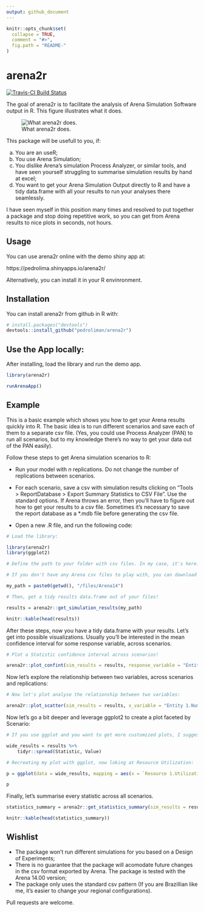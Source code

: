 ```yaml
---
output: github_document
---
```


<!-- README.md is generated from README.Rmd. Please edit that file -->

```r
knitr::opts_chunk$set(
  collapse = TRUE,
  comment = "#>",
  fig.path = "README-"
)
```

# arena2r

[![Travis-CI Build Status](http://travis-ci.org/pedroliman/arena2r.svg?branch=master)](https://travis-ci.org/pedroliman/arena2r)

The goal of arena2r is to facilitate the analysis of Arena Simulation Software output in R. This figure illustrates what it does.

![What arena2r does.](arena-2-r-plots.png)

This package will be usefull to you, if:

a) You are an useR;
b) You use Arena Simulation;
c) You dislike Arena's simulation Process Analyzer, or similar tools, and have seen yourself struggling to summarise simulation results by hand at excel;
d) You want to get your Arena Simulation Output directly to R and have a tidy data.frame with all your results to run your analyses there seamlessly.

I have seen myself in this position many times and resolved to put together a package and stop doing repetitive work, so you can get from Arena results to nice plots in seconds, not hours.


## Usage

You can use arena2r online with the demo shiny app at:

https://pedrolima.shinyapps.io/arena2r/

Alternatively, you can install it in your R envinronment.

## Installation

You can install arena2r from github in R with:

```r
# install.packages("devtools")
devtools::install_github("pedroliman/arena2r")
```

## Use the App locally:

After installing, load the library and run the demo app.

```r
library(arena2r)

runArenaApp()

```

## Example

This is a basic example which shows you how to get your Arena results quickly into R. The basic idea is to run different scenarios and save each of them to a separate csv file. (Yes, you could use Process Analyzer (PAN) to run all scenarios, but to my knowledge there's no way to get your data out of the PAN easily).

Follow these steps to get Arena simulation scenarios to R:

* Run your model with $n$ replications. Do not change the number of replications between scenarios.
* For each scenario, save a csv with simulation results clicking on "Tools > ReportDatabase > Export Summary Statistics to CSV File". Use the standard options. If Arena throws an error, then you'll have to figure out how to get your results to a csv file. Sometimes it's necessary to save the report database as a \*.mdb file before generating the csv file.

* Open a new .R file, and run the following code:

```r
# Load the library:

library(arena2r)
library(ggplot2)

# Define the path to your folder with csv files. In my case, it's here:

# If you don't have any Arena csv files to play with, you can download my files in this repository.

my_path = paste0(getwd(), "/files/Arena14")

# Then, get a tidy results data.frame out of your files!

results = arena2r::get_simulation_results(my_path)

knitr::kable(head(results))


```

After these steps, now you have a tidy data.frame with your results. Let's get into possible visualizations. Usually you'll be interested in the mean confidence interval for some response variable, across scenarios.

```r

# Plot a Statistic confidence interval across scenarios!

arena2r::plot_confint(sim_results = results, response_variable = "Entity 1.NumberOut")

```

Now let's explore the relationship between two variables, across scenarios and replications:

```r

# Now let's plot analyse the relationship between two variables:

arena2r::plot_scatter(sim_results = results, x_variable = "Entity 1.NumberIn", y_variable = "Entity 1.NumberOut")

```

Now let's go a bit deeper and leverage ggplot2 to create a plot faceted by Scenario:

```r

# If you use ggplot and you want to get more customized plots, I suggest you to spread your data.frame:

wide_results = results %>%
    tidyr::spread(Statistic, Value)

# Recreating my plot with ggplot, now loking at Resource Utilization:

p = ggplot(data = wide_results, mapping = aes(x = `Resource 1.Utilization`, y = `Entity 1.NumberOut`, color = Scenario)) + geom_point() + facet_wrap(~Scenario)

p

```

Finally, let's summarise every statistic across all scenarios.

```r

statistics_summary = arena2r::get_statistics_summary(sim_results = results, confidence = 0.95)

knitr::kable(head(statistics_summary))


```



## Wishlist

<!-- The following functions aren't available in the package, but are desirable. If you're willing to contribute with this package, please considering working on these features. -->

- The package won't run different simulations for you based on a Design of Experiments;
- There is no guarantee that the package will acomodate future changes in the csv format exported by Arena. The package is tested with the Arena 14.00 version;
- The package only uses the standard csv pattern (If you are Brazillian like me, it's easier to change your regional configurations).

Pull requests are welcome.
